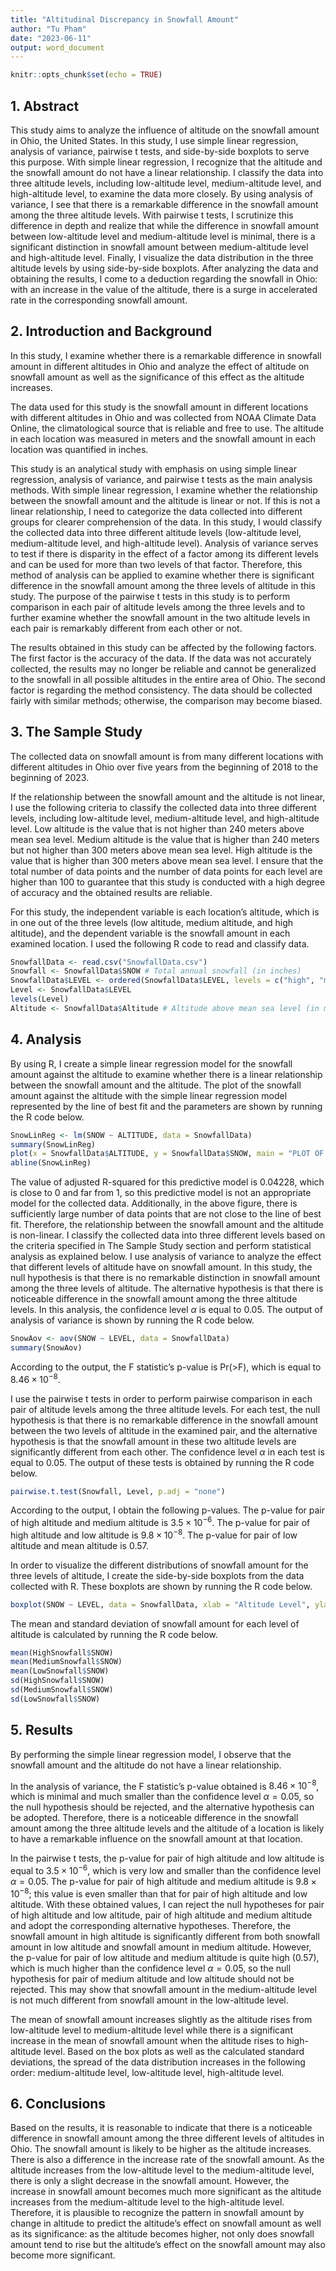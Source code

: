 ```yaml
---
title: "Altitudinal Discrepancy in Snowfall Amount"
author: "Tu Pham"
date: "2023-06-11"
output: word_document
---
```


```r
knitr::opts_chunk$set(echo = TRUE)
```

## 1. Abstract

This study aims to analyze the influence of altitude on the snowfall amount in Ohio, the United States. In this study, I use simple linear regression, analysis of variance, pairwise t tests, and side-by-side boxplots to serve this purpose. With simple linear regression, I recognize that the altitude and the snowfall amount do not have a linear relationship. I classify the data into three altitude levels, including low-altitude level, medium-altitude level, and high-altitude level, to examine the data more closely. By using analysis of variance, I see that there is a remarkable difference in the snowfall amount among the three altitude levels. With pairwise t tests, I scrutinize this difference in depth and realize that while the difference in snowfall amount between low-altitude level and medium-altitude level is minimal, there is a significant distinction in snowfall amount between medium-altitude level and high-altitude level. Finally, I visualize the data distribution in the three altitude levels by using side-by-side boxplots. After analyzing the data and obtaining the results, I come to a deduction regarding the snowfall in Ohio: with an increase in the value of the altitude, there is a surge in accelerated rate in the corresponding snowfall amount.

## 2. Introduction and Background

In this study, I examine whether there is a remarkable difference in snowfall amount in different altitudes in Ohio and analyze the effect of altitude on snowfall amount as well as the significance of this effect as the altitude increases.

The data used for this study is the snowfall amount in different locations with different altitudes in Ohio and was collected from NOAA Climate Data Online, the climatological source that is reliable and free to use. The altitude in each location was measured in meters and the snowfall amount in each location was quantified in inches.

This study is an analytical study with emphasis on using simple linear regression, analysis of variance, and pairwise t tests as the main analysis methods. With simple linear regression, I examine whether the relationship between the snowfall amount and the altitude is linear or not. If this is not a linear relationship, I need to categorize the data collected into different groups for clearer comprehension of the data. In this study, I would classify the collected data into three different altitude levels (low-altitude level, medium-altitude level, and high-altitude level). Analysis of variance serves to test if there is disparity in the effect of a factor among its different levels and can be used for more than two levels of that factor. Therefore, this method of analysis can be applied to examine whether there is significant difference in the snowfall amount among the three levels of altitude in this study. The purpose of the pairwise t tests in this study is to perform comparison in each pair of altitude levels among the three levels and to further examine whether the snowfall amount in the two altitude levels in each pair is remarkably different from each other or not.

The results obtained in this study can be affected by the following factors. The first factor is the accuracy of the data. If the data was not accurately collected, the results may no longer be reliable and cannot be generalized to the snowfall in all possible altitudes in the entire area of Ohio. The second factor is regarding the method consistency. The data should be collected fairly with similar methods; otherwise, the comparison may become biased.

## 3. The Sample Study

The collected data on snowfall amount is from many different locations with different altitudes in Ohio over five years from the beginning of 2018 to the beginning of 2023.

If the relationship between the snowfall amount and the altitude is not linear, I use the following criteria to classify the collected data into three different levels, including low-altitude level, medium-altitude level, and high-altitude level. Low altitude is the value that is not higher than 240 meters above mean sea level. Medium altitude is the value that is higher than 240 meters but not higher than 300 meters above mean sea level. High altitude is the value that is higher than 300 meters above mean sea level. I ensure that the total number of data points and the number of data points for each level are higher than 100 to guarantee that this study is conducted with a high degree of accuracy and the obtained results are reliable.

For this study, the independent variable is each location's altitude, which is in one out of the three levels (low altitude, medium altitude, and high altitude), and the dependent variable is the snowfall amount in each examined location. I used the following R code to read and classify data.

```r
SnowfallData <- read.csv("SnowfallData.csv")
Snowfall <- SnowfallData$SNOW # Total annual snowfall (in inches)
SnowfallData$LEVEL <- ordered(SnowfallData$LEVEL, levels = c("high", "medium", "low"))
Level <- SnowfallData$LEVEL
levels(Level)
Altitude <- SnowfallData$Altitude # Altitude above mean sea level (in meters)
```

## 4. Analysis

By using R, I create a simple linear regression model for the snowfall amount against the altitude to examine whether there is a linear relationship between the snowfall amount and the altitude. The plot of the snowfall amount against the altitude with the simple linear regression model represented by the line of best fit and the parameters are shown by running the R code below.

```r
SnowLinReg <- lm(SNOW ~ ALTITUDE, data = SnowfallData)
summary(SnowLinReg)
plot(x = SnowfallData$ALTITUDE, y = SnowfallData$SNOW, main = "PLOT OF SNOWFALL AMOUNT BY ALTITUDE", xlab = "Snowfall Altitude (in meters)", ylab = "Snowfall Amount (in inches)")
abline(SnowLinReg)
```

The value of adjusted R-squared for this predictive model is 0.04228, which is close to 0 and far from 1, so this predictive model is not an appropriate model for the collected data. Additionally, in the above figure, there is sufficiently large number of data points that are not close to the line of best fit. Therefore, the relationship between the snowfall amount and the altitude is non-linear. I classify the collected data into three different levels based on the criteria specified in The Sample Study section and perform statistical analysis as explained below. I use analysis of variance to analyze the effect that different levels of altitude have on snowfall amount. In this study, the null hypothesis is that there is no remarkable distinction in snowfall amount among the three levels of altitude. The alternative hypothesis is that there is noticeable difference in the snowfall amount among the three altitude levels. In this analysis, the confidence level $\alpha$ is equal to 0.05. The output of analysis of variance is shown by running the R code below.

```r
SnowAov <- aov(SNOW ~ LEVEL, data = SnowfallData)
summary(SnowAov)
```

According to the output, the F statistic's p-value is Pr(\>F), which is equal to $8.46 \times 10^{-8}$.

I use the pairwise t tests in order to perform pairwise comparison in each pair of altitude levels among the three altitude levels. For each test, the null hypothesis is that there is no remarkable difference in the snowfall amount between the two levels of altitude in the examined pair, and the alternative hypothesis is that the snowfall amount in these two altitude levels are significantly different from each other. The confidence level $\alpha$ in each test is equal to 0.05. The output of these tests is obtained by running the R code below.

```r
pairwise.t.test(Snowfall, Level, p.adj = "none")
```

According to the output, I obtain the following p-values. The p-value for pair of high altitude and medium altitude is $3.5 \times 10^{-6}$. The p-value for pair of high altitude and low altitude is $9.8 \times 10^{-8}$. The p-value for pair of low altitude and mean altitude is $0.57$.

In order to visualize the different distributions of snowfall amount for the three levels of altitude, I create the side-by-side boxplots from the data collected with R. These boxplots are shown by running the R code below.

```r
boxplot(SNOW ~ LEVEL, data = SnowfallData, xlab = "Altitude Level", ylab = "Snowfall Amount (in inches)")
```

The mean and standard deviation of snowfall amount for each level of altitude is calculated by running the R code below.

```r
mean(HighSnowfall$SNOW)
mean(MediumSnowfall$SNOW)
mean(LowSnowfall$SNOW)
sd(HighSnowfall$SNOW)
sd(MediumSnowfall$SNOW)
sd(LowSnowfall$SNOW)
```

## 5. Results

By performing the simple linear regression model, I observe that the snowfall amount and the altitude do not have a linear relationship.

In the analysis of variance, the F statistic's p-value obtained is $8.46 \times 10^{-8}$, which is minimal and much smaller than the confidence level $\alpha = 0.05$, so the null hypothesis should be rejected, and the alternative hypothesis can be adopted. Therefore, there is a noticeable difference in the snowfall amount among the three altitude levels and the altitude of a location is likely to have a remarkable influence on the snowfall amount at that location.

In the pairwise t tests, the p-value for pair of high altitude and low altitude is equal to $3.5 \times 10^{-6}$, which is very low and smaller than the confidence level $\alpha = 0.05$. The p-value for pair of high altitude and medium altitude is $9.8 \times 10^{-8}$; this value is even smaller than that for pair of high altitude and low altitude. With these obtained values, I can reject the null hypotheses for pair of high altitude and low altitude, pair of high altitude and medium altitude and adopt the corresponding alternative hypotheses. Therefore, the snowfall amount in high altitude is significantly different from both snowfall amount in low altitude and snowfall amount in medium altitude. However, the p-value for pair of low altitude and medium altitude is quite high (0.57), which is much higher than the confidence level $\alpha = 0.05$, so the null hypothesis for pair of medium altitude and low altitude should not be rejected. This may show that snowfall amount in the medium-altitude level is not much different from snowfall amount in the low-altitude level.

The mean of snowfall amount increases slightly as the altitude rises from low-altitude level to medium-altitude level while there is a significant increase in the mean of snowfall amount when the altitude rises to high-altitude level. Based on the box plots as well as the calculated standard deviations, the spread of the data distribution increases in the following order: medium-altitude level, low-altitude level, high-altitude level.

## 6. Conclusions

Based on the results, it is reasonable to indicate that there is a noticeable difference in snowfall amount among the three different levels of altitudes in Ohio. The snowfall amount is likely to be higher as the altitude increases. There is also a difference in the increase rate of the snowfall amount. As the altitude increases from the low-altitude level to the medium-altitude level, there is only a slight decrease in the snowfall amount. However, the increase in snowfall amount becomes much more significant as the altitude increases from the medium-altitude level to the high-altitude level. Therefore, it is plausible to recognize the pattern in snowfall amount by change in altitude to predict the altitude's effect on snowfall amount as well as its significance: as the altitude becomes higher, not only does snowfall amount tend to rise but the altitude's effect on the snowfall amount may also become more significant.
